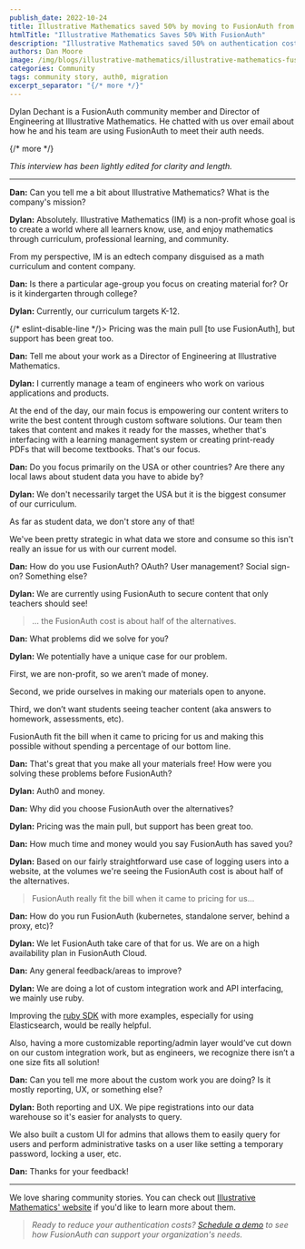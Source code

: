 ```yaml
---
publish_date: 2022-10-24 
title: Illustrative Mathematics saved 50% by moving to FusionAuth from Auth0
htmlTitle: "Illustrative Mathematics Saves 50% With FusionAuth"
description: "Illustrative Mathematics saved 50% on authentication costs by switching from Auth0 to FusionAuth, enhancing K–12 math content delivery."
authors: Dan Moore
image: /img/blogs/illustrative-mathematics/illustrative-mathematics-fusionauth.png
categories: Community
tags: community story, auth0, migration
excerpt_separator: "{/* more */}"
---
```


Dylan Dechant is a FusionAuth community member and Director of Engineering at Illustrative Mathematics. He chatted with us over email about how he and his team are using FusionAuth to meet their auth needs. 

{/* more */}

*This interview has been lightly edited for clarity and length.*

-------

**Dan:** Can you tell me a bit about Illustrative Mathematics? What is the company's mission?

**Dylan:** Absolutely. Illustrative Mathematics (IM) is a non-profit whose goal is to create a world where all learners know, use, and enjoy mathematics through curriculum, professional learning, and community.

From my perspective, IM is an edtech company disguised as a math curriculum and content company.

**Dan:** Is there a particular age-group you focus on creating material for? Or is it kindergarten through college? 

**Dylan:** Currently, our curriculum targets K-12.

{/* eslint-disable-line */}> Pricing was the main pull [to use FusionAuth], but support has been great too.

**Dan:** Tell me about your work as a Director of Engineering at Illustrative Mathematics.

**Dylan:** I currently manage a team of engineers who work on various applications and products.

At the end of the day, our main focus is empowering our content writers to write the best content through custom software solutions. Our team then takes that content and makes it ready for the masses, whether that's interfacing with a learning management system or creating print-ready PDFs that will become textbooks. That's our focus.

**Dan:** Do you focus primarily on the USA or other countries? Are there any local laws about student data you have to abide by?

**Dylan:** We don't necessarily target the USA but it is the biggest consumer of our curriculum. 

As far as student data, we don't store any of that! 

We've been pretty strategic in what data we store and consume so this isn't really an issue for us with our current model.

**Dan:** How do you use FusionAuth? OAuth? User management? Social sign-on? Something else?

**Dylan:** We are currently using FusionAuth to secure content that only teachers should see!

> ... the FusionAuth cost is about half of the alternatives.

**Dan:** What problems did we solve for you?

**Dylan:** We potentially have a unique case for our problem.

First, we are non-profit, so we aren’t made of money. 

Second, we pride ourselves in making our materials open to anyone. 

Third, we don’t want students seeing teacher content (aka answers to homework, assessments, etc).

FusionAuth fit the bill when it came to pricing for us and making this possible without spending a percentage of our bottom line.

**Dan:** That's great that you make all your materials free! How were you solving these problems before FusionAuth?

**Dylan:** Auth0 and money.

**Dan:** Why did you choose FusionAuth over the alternatives?

**Dylan:** Pricing was the main pull, but support has been great too.

**Dan:** How much time and money would you say FusionAuth has saved you?

**Dylan:** Based on our fairly straightforward use case of logging users into a website, at the volumes we're seeing the FusionAuth cost is about half of the alternatives.

> FusionAuth really fit the bill when it came to pricing for us...

**Dan:** How do you run FusionAuth (kubernetes, standalone server, behind a proxy, etc)?

**Dylan:** We let FusionAuth take care of that for us. We are on a high availability plan in FusionAuth Cloud.

**Dan:** Any general feedback/areas to improve?

**Dylan:** We are doing a lot of custom integration work and API interfacing, we mainly use ruby.

Improving the [ruby SDK](/docs/sdks/ruby) with more examples, especially for using Elasticsearch, would be really helpful.

Also, having a more customizable reporting/admin layer would’ve cut down on our custom integration work, but as engineers, we recognize there isn’t a one size fits all solution!

**Dan:** Can you tell me more about the custom work you are doing? Is it mostly reporting, UX, or something else?

**Dylan:** Both reporting and UX. We pipe registrations into our data warehouse so it's easier for analysts to query. 

We also built a custom UI for admins that allows them to easily query for users and perform administrative tasks on a user like setting a temporary password, locking a user, etc.

**Dan:** Thanks for your feedback!

-------

We love sharing community stories. You can check out [Illustrative Mathematics' website](https://illustrativemathematics.org/) if you'd like to learn more about them.

> _Ready to reduce your authentication costs? [Schedule a demo](/contact) to see how FusionAuth can support your organization's needs._

